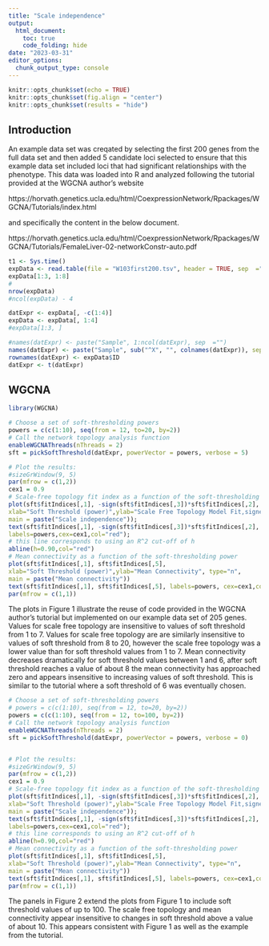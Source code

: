 ```yaml
---
title: "Scale independence"
output: 
  html_document:
    toc: true
    code_folding: hide
date: "2023-03-31"
editor_options: 
  chunk_output_type: console
---
```


```r
knitr::opts_chunk$set(echo = TRUE)
knitr::opts_chunk$set(fig.align = "center")
knitr::opts_chunk$set(results = "hide")
```




## Introduction


An example data set was creqated by selecting the first 200 genes from the full data set and then added 5 candidate loci selected to ensure that this example data set included loci that had significant relationships with the phenotype.
This data was loaded into R and analyzed following the tutorial provided at the WGCNA author's website

https://horvath.genetics.ucla.edu/html/CoexpressionNetwork/Rpackages/WGCNA/Tutorials/index.html

and specifically the content in the below document.

https://horvath.genetics.ucla.edu/html/CoexpressionNetwork/Rpackages/WGCNA/Tutorials/FemaleLiver-02-networkConstr-auto.pdf


```r
t1 <- Sys.time()
expData <- read.table(file = "W103first200.tsv", header = TRUE, sep  ="\t")
expData[1:3, 1:8]
#
nrow(expData)
#ncol(expData) - 4

datExpr <- expData[, -c(1:4)]
expData <- expData[, 1:4]
#expData[1:3, ]

#names(datExpr) <- paste("Sample", 1:ncol(datExpr), sep  ="")
names(datExpr) <- paste("Sample", sub("^X", "", colnames(datExpr)), sep = "")
rownames(datExpr) <- expData$ID
datExpr <- t(datExpr)
```


## WGCNA


```r
library(WGCNA)
```


```r
# Choose a set of soft-thresholding powers
powers = c(c(1:10), seq(from = 12, to=20, by=2))
# Call the network topology analysis function
enableWGCNAThreads(nThreads = 2)
sft = pickSoftThreshold(datExpr, powerVector = powers, verbose = 5)

# Plot the results:
#sizeGrWindow(9, 5)
par(mfrow = c(1,2))
cex1 = 0.9
# Scale-free topology fit index as a function of the soft-thresholding power
plot(sft$fitIndices[,1], -sign(sft$fitIndices[,3])*sft$fitIndices[,2],
xlab="Soft Threshold (power)",ylab="Scale Free Topology Model Fit,signed R^2",type="n",
main = paste("Scale independence"));
text(sft$fitIndices[,1], -sign(sft$fitIndices[,3])*sft$fitIndices[,2],
labels=powers,cex=cex1,col="red");
# this line corresponds to using an R^2 cut-off of h
abline(h=0.90,col="red")
# Mean connectivity as a function of the soft-thresholding power
plot(sft$fitIndices[,1], sft$fitIndices[,5],
xlab="Soft Threshold (power)",ylab="Mean Connectivity", type="n",
main = paste("Mean connectivity"))
text(sft$fitIndices[,1], sft$fitIndices[,5], labels=powers, cex=cex1,col="red")
par(mfrow = c(1,1))
```


The plots in Figure 1 illustrate the reuse of code provided in the WGCNA author's tutorial but implemented on our example data set of 205 genes.
Values for scale free topology are insensitive to values of soft threshold from 1 to 7.
Values for scale free topology are are similarly insensitive to values of soft threshold from 8 to 20, however the scale free topology was a lower value than for soft threshold values from 1 to 7.
Mean connectivity decreases dramatically for soft threshold values between 1 and 6, after soft threshold reaches a value of about 8 the mean connectivity has approached zero and appears insensitive to increasing values of soft threshold. 
This is similar to the tutorial where a soft threshold of 6 was eventually chosen.




```r
# Choose a set of soft-thresholding powers
# powers = c(c(1:10), seq(from = 12, to=20, by=2))
powers = c(c(1:10), seq(from = 12, to=100, by=2))
# Call the network topology analysis function
enableWGCNAThreads(nThreads = 2)
sft = pickSoftThreshold(datExpr, powerVector = powers, verbose = 0)


# Plot the results:
#sizeGrWindow(9, 5)
par(mfrow = c(1,2))
cex1 = 0.9
# Scale-free topology fit index as a function of the soft-thresholding power
plot(sft$fitIndices[,1], -sign(sft$fitIndices[,3])*sft$fitIndices[,2],
xlab="Soft Threshold (power)",ylab="Scale Free Topology Model Fit,signed R^2",type="n",
main = paste("Scale independence"));
text(sft$fitIndices[,1], -sign(sft$fitIndices[,3])*sft$fitIndices[,2],
labels=powers,cex=cex1,col="red");
# this line corresponds to using an R^2 cut-off of h
abline(h=0.90,col="red")
# Mean connectivity as a function of the soft-thresholding power
plot(sft$fitIndices[,1], sft$fitIndices[,5],
xlab="Soft Threshold (power)",ylab="Mean Connectivity", type="n",
main = paste("Mean connectivity"))
text(sft$fitIndices[,1], sft$fitIndices[,5], labels=powers, cex=cex1,col="red")
par(mfrow = c(1,1))
```


The panels in Figure 2 extend the plots from Figure 1 to include soft threshold values of up to 100.
The scale free topology and mean connectivity appear insensitive to changes in soft threshold above a value of about 10.
This appears consistent with Figure 1 as well as the example from the tutorial.




